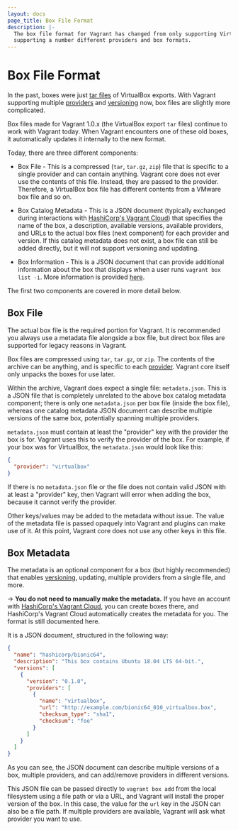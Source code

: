 ```yaml
---
layout: docs
page_title: Box File Format
description: |-
  The box file format for Vagrant has changed from only supporting VirtualBox to
  supporting a number different providers and box formats.
---
```


# Box File Format

In the past, boxes were just [tar files](<https://en.wikipedia.org/wiki/Tar_(computing)>)
of VirtualBox exports. With Vagrant supporting multiple
[providers](/docs/providers/) and [versioning](/docs/boxes/versioning)
now, box files are slightly more complicated.

Box files made for Vagrant 1.0.x (the VirtualBox export `tar` files) continue
to work with Vagrant today. When Vagrant encounters one of these old boxes,
it automatically updates it internally to the new format.

Today, there are three different components:

- Box File - This is a compressed (`tar`, `tar.gz`, `zip`) file that is specific
  to a single provider and can contain anything. Vagrant core does not ever
  use the contents of this file. Instead, they are passed to the provider.
  Therefore, a VirtualBox box file has different contents from a VMware
  box file and so on.

- Box Catalog Metadata - This is a JSON document (typically exchanged
  during interactions with [HashiCorp's Vagrant Cloud](/docs/vagrant-cloud))
  that specifies the name of the box, a description, available
  versions, available providers, and URLs to the actual box files
  (next component) for each provider and version. If this catalog
  metadata does not exist, a box file can still be added directly, but
  it will not support versioning and updating.

- Box Information - This is a JSON document that can provide additional
  information about the box that displays when a user runs
  `vagrant box list -i`. More information is provided [here](/docs/boxes/info).

The first two components are covered in more detail below.

## Box File

The actual box file is the required portion for Vagrant. It is recommended
you always use a metadata file alongside a box file, but direct box files
are supported for legacy reasons in Vagrant.

Box files are compressed using `tar`, `tar.gz`, or `zip`. The contents of the
archive can be anything, and is specific to each
[provider](/docs/providers/). Vagrant core itself only unpacks
the boxes for use later.

Within the archive, Vagrant does expect a single file:
`metadata.json`. This is a JSON file that is completely unrelated to
the above box catalog metadata component; there is only one
`metadata.json` per box file (inside the box file), whereas one
catalog metadata JSON document can describe multiple versions of the
same box, potentially spanning multiple providers.

`metadata.json` must contain at least the "provider" key with the
provider the box is for. Vagrant uses this to verify the provider of
the box. For example, if your box was for VirtualBox, the
`metadata.json` would look like this:

```json
{
  "provider": "virtualbox"
}
```

If there is no `metadata.json` file or the file does not contain valid JSON
with at least a "provider" key, then Vagrant will error when adding the box,
because it cannot verify the provider.

Other keys/values may be added to the metadata without issue. The value
of the metadata file is passed opaquely into Vagrant and plugins can make
use of it. At this point, Vagrant core does not use any other keys in this
file.

## Box Metadata

The metadata is an optional component for a box (but highly recommended)
that enables [versioning](/docs/boxes/versioning), updating, multiple
providers from a single file, and more.

-> **You do not need to manually make the metadata.** If you
have an account with [HashiCorp's Vagrant Cloud](/docs/vagrant-cloud), you
can create boxes there, and HashiCorp's Vagrant Cloud automatically creates
the metadata for you. The format is still documented here.

It is a JSON document, structured in the following way:

```json
{
  "name": "hashicorp/bionic64",
  "description": "This box contains Ubuntu 18.04 LTS 64-bit.",
  "versions": [
    {
      "version": "0.1.0",
      "providers": [
        {
          "name": "virtualbox",
          "url": "http://example.com/bionic64_010_virtualbox.box",
          "checksum_type": "sha1",
          "checksum": "foo"
        }
      ]
    }
  ]
}
```

As you can see, the JSON document can describe multiple versions of a box,
multiple providers, and can add/remove providers in different versions.

This JSON file can be passed directly to `vagrant box add` from the
local filesystem using a file path or via a URL, and Vagrant will
install the proper version of the box. In this case, the value for the
`url` key in the JSON can also be a file path. If multiple providers
are available, Vagrant will ask what provider you want to use.
